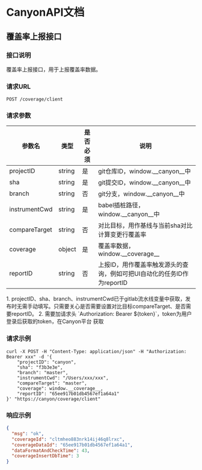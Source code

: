 # CanyonAPI文档

## 覆盖率上报接口

### 接口说明

覆盖率上报接口，用于上报覆盖率数据。

### 请求URL

```
POST /coverage/client
```

### 请求参数

| 参数名        | 类型   | 是否必须 | 说明                                                                   |
| ------------- | ------ | -------- | ---------------------------------------------------------------------- |
| projectID     | string | 是       | git仓库ID，window.\_\_canyon\_\_中                                     |
| sha           | string | 是       | git提交ID，window.\_\_canyon\_\_中                                     |
| branch        | string | 否       | git分支，window.\_\_canyon\_\_中                                       |
| instrumentCwd | string | 是       | babel插桩路径，window.\_\_canyon\_\_中                                 |
| compareTarget | string | 否       | 对比目标，用作基线与当前sha对比计算变更行覆盖率                        |
| coverage      | object | 是       | 覆盖率数据，window.\_\_coverage\_\_                                    |
| reportID      | string | 否       | 上报ID，用作覆盖率触发源头的查询，例如可把UI自动化的任务ID作为reportID |


<Callout type="info" emoji="ℹ️">
  1. projectID、sha、branch、instrumentCwd已于gitlab流水线变量中获取，发布时无需手动填写。只需要关心是否需要设置对比目标compareTarget、是否需要reportID。
  2. 需要加请求头 `Authorization: Bearer ${token}`，token为用户登录后获取的token，在Canyon平台 获取
</Callout>

### 请求示例

```shell
curl -X POST -H "Content-Type: application/json" -H "Authorization: Bearer xxx" -d '{
    "projectID": "canyon",
    "sha": "f3b3e3e",
    "branch": "master",
    "instrumentCwd": "/Users/xxx/xxx",
    "compareTarget": "master",
    "coverage": window.__coverage__,
    "reportID": "65ee917b01db4567ef1a64a1"
}' "https://canyon/coverage/client"
```

### 响应示例

```json
{
  "msg": "ok",
  "coverageId": "cltmheo883nrk14ij46q8lrxc",
  "coverageDataId": "65ee917b01db4567ef1a64a1",
  "dataFormatAndCheckTime": 43,
  "coverageInsertDbTime": 3
}
```
